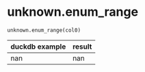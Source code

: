 # unknown.enum_range { #duckops.unknown.enum_range }

`unknown.enum_range(col0)`

| duckdb example | result |
| -------------- | ------ |
| nan | nan |
